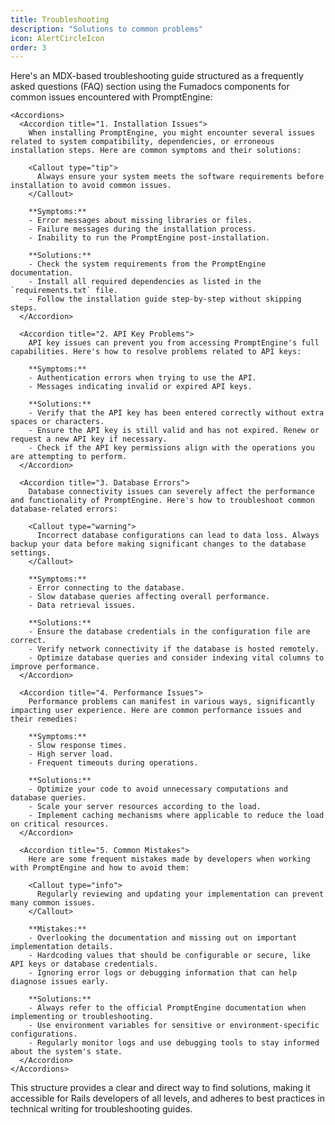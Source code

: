 ```yaml
---
title: Troubleshooting
description: "Solutions to common problems"
icon: AlertCircleIcon
order: 3
---
```


Here's an MDX-based troubleshooting guide structured as a frequently asked questions (FAQ) section using the Fumadocs components for common issues encountered with PromptEngine:

```mdx
<Accordions>
  <Accordion title="1. Installation Issues">
    When installing PromptEngine, you might encounter several issues related to system compatibility, dependencies, or erroneous installation steps. Here are common symptoms and their solutions:

    <Callout type="tip">
      Always ensure your system meets the software requirements before installation to avoid common issues.
    </Callout>

    **Symptoms:**
    - Error messages about missing libraries or files.
    - Failure messages during the installation process.
    - Inability to run the PromptEngine post-installation.

    **Solutions:**
    - Check the system requirements from the PromptEngine documentation.
    - Install all required dependencies as listed in the `requirements.txt` file.
    - Follow the installation guide step-by-step without skipping steps.
  </Accordion>

  <Accordion title="2. API Key Problems">
    API key issues can prevent you from accessing PromptEngine's full capabilities. Here's how to resolve problems related to API keys:

    **Symptoms:**
    - Authentication errors when trying to use the API.
    - Messages indicating invalid or expired API keys.

    **Solutions:**
    - Verify that the API key has been entered correctly without extra spaces or characters.
    - Ensure the API key is still valid and has not expired. Renew or request a new API key if necessary.
    - Check if the API key permissions align with the operations you are attempting to perform.
  </Accordion>

  <Accordion title="3. Database Errors">
    Database connectivity issues can severely affect the performance and functionality of PromptEngine. Here's how to troubleshoot common database-related errors:

    <Callout type="warning">
      Incorrect database configurations can lead to data loss. Always backup your data before making significant changes to the database settings.
    </Callout>

    **Symptoms:**
    - Error connecting to the database.
    - Slow database queries affecting overall performance.
    - Data retrieval issues.

    **Solutions:**
    - Ensure the database credentials in the configuration file are correct.
    - Verify network connectivity if the database is hosted remotely.
    - Optimize database queries and consider indexing vital columns to improve performance.
  </Accordion>

  <Accordion title="4. Performance Issues">
    Performance problems can manifest in various ways, significantly impacting user experience. Here are common performance issues and their remedies:

    **Symptoms:**
    - Slow response times.
    - High server load.
    - Frequent timeouts during operations.

    **Solutions:**
    - Optimize your code to avoid unnecessary computations and database queries.
    - Scale your server resources according to the load.
    - Implement caching mechanisms where applicable to reduce the load on critical resources.
  </Accordion>

  <Accordion title="5. Common Mistakes">
    Here are some frequent mistakes made by developers when working with PromptEngine and how to avoid them:

    <Callout type="info">
      Regularly reviewing and updating your implementation can prevent many common issues.
    </Callout>

    **Mistakes:**
    - Overlooking the documentation and missing out on important implementation details.
    - Hardcoding values that should be configurable or secure, like API keys or database credentials.
    - Ignoring error logs or debugging information that can help diagnose issues early.

    **Solutions:**
    - Always refer to the official PromptEngine documentation when implementing or troubleshooting.
    - Use environment variables for sensitive or environment-specific configurations.
    - Regularly monitor logs and use debugging tools to stay informed about the system's state.
  </Accordion>
</Accordions>
```

This structure provides a clear and direct way to find solutions, making it accessible for Rails developers of all levels, and adheres to best practices in technical writing for troubleshooting guides.
